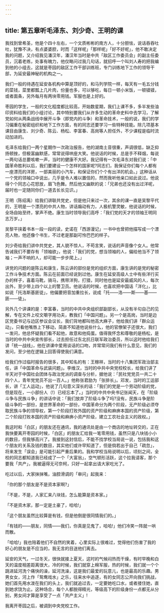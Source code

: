 ```yaml
---
---
---
```

title: 第五章听毛泽东、刘少奇、王明的课
---



我找到曾希圣，他是个四十左右，一个文质彬彬的南方人，十分胆怯，说话吞吞吐吐，犹豫不决，有点婆婆腔，时而「这样呢」「那样呢」「好不好呢」，他不敢决定我的问题，又介绍我见潘汉年，潘汉年当时是中共「敌区工作委员会」的副主任委员，沉着老练，处事有魄力，他仅略问过我几句话，就招呼一个叫刘人寿的把我编到他的小组去，这就是枣园的敌区工作干部训练班，专门训练地下工作的领导干部，为延安最神秘的机构之一。

我们一般的待遇在延安各机构中算是顶好的，和马列学院一样，每天有一毛五分钱的菜钱，菜里都瓢上几片肉，份量也多，可以够吃，每日一顿小米饭，一顿镆镆，或者面条，另外每月有两块零用钱。军服也是上好的。

枣园的学生，一般的文化程度都比较高，开始数星期，我们上课不多，多半发些油印资料给我们的小组讨论，其中特别要我们从许多生动的革命史料中去学习，了解党如何从两条战线中展开斗争（即党内的斗争）和革命技术，一般的说，我们的学习偏重在秘密组织和地下工作方面，有的同志还要学习一些特种技能。除几项基本课目由康生、刘少奇、陈云、杨松、李富春、高岗等人担任外，不少课程是临时流动加进的。

毛泽东给我们一两个星期作一次政治报告，他的湖南土音很重，声调很低，缺乏抑扬顿挫，但极富幽默感，常常说得哄座大笑。他说话的时候，总是手不释烟，每说一两句话总要咳嗽一声，当时的健康不大好。我记得有一次毛泽东对我们说：「中国革命胜利以后，我们要建设一个怎样的国家呢?同志们，我保证你们每个人都有一座漂亮的洋房，一部美丽的小汽车，和保证你们个个有出洋的机会。」这种话从一个党的领袖口中说出，几乎是令人难以置信的，然而我听他亲口如此说过。他说得个个同志心花怒放，眉飞色舞。然后他又幽默的说：「兄弟也还没有出过洋呢，届时也一定随同你们一道去长长见识。」

王明（陈绍禹）给我们讲联共党史，但是他只来过一次，其余的课一直是吴黎平代的，王明是一个漂亮的中共人物，讲话煽动有力，人极机警灵敏，他说话的时候，全场自始至终，掌声不绝。康生当时领导我们高呼：「我们党的天才的领袖王明同志万岁。」

吴黎平挟着书本一段一段的读，史诺在「西游漫记」一书中也曾把他描写成一个漂亮人物，他还像个书生，不过老是那副可怜巴巴的样子。

刘少奇给我们讲中共党史，其人貌不惊人，不苟言笑，说话的声音像个女人。他常告诫我们不要存有「领袖欲」，他说：「我们的党，想当领袖的人，偏给他当不了领袖；一声不响的人，却可能一步步爬上。」

讲党的问题的是陈云和康生，陈云讲的部份是党的组织方面，康生讲的是党的秘密工作斗争技术方面。陈云在前面已经说到过他。康生在延安高级人士中有些洋行买办的样子，喜着马靴，骑马，携带洋狗，打猎，同时他也是延安最威风的人，每次出外，至少带上四个以上的警卫员。他说话的时候，也喜欢把中国话「洋化」，比如说「托洛斯基匪徒」，他偏要把音加重拉长，说成「托——洛——斯——基——匪——徒」。

另外几个讲课的是：李富春，当时的中共中央组织部副部长，从没有半句自己的见解，专在文件上咬文嚼字用功夫，教我们「中国问题」。另一个是高岗，当时是边区党委书记与边区参议会议长，我们背地都叫他高大麻子，他给我们讲「群众运动」，只看他嘴唇上下移动，简直不知道他说些什么，他的官僚架子还很大，我们一发问，他总怀疑我们看不起他，故意和他捣蛋。值得我怀念和尊敬的是杨松，是当时的中共中央宣传部长，过去担任过东北抗日联军政治委员，所以这时他给我们讲「统一战线」，他在讲课中爱用谈话的口吻，并常常问我们有什么意见，我们的发问，至少他在逻辑上回答得使我们满意。

给我们作过临时报告的很多，其中知名的有：王稼祥，当时的十八集团军政治部主任，讲「中国革命与武装问题」。李维汉，当时的中共中央党校校长，给我们讲了半天对于中国社会团体与政治党派的调查与分析，据他说：「民社党党员一共二十四个人，青年党党员不出一百人。」他称张君励为「张排长」。邓发，当时的工运部长，讲「工人运动」，他说了几句意义深长的话：「我们的党是一个劳动阶级的党，但是现在，一小部份人（!）已经忘本了。」当时的中共中央书记张闻天，在「阶级斗争与民族斗争」的讲话中说：「我们放弃了阶级斗争了吗?没有，民族斗争是阶级斗争的一部份，是世界革命的一部份，中国革命分为两个阶段，无产阶级必须夺取民族斗争的领导权，第一个阶段打败外国的资产阶级和麻痹本国的资产阶级，第二个阶段打败本国的资产阶级和麻痹小资产阶级，建立工农社会主义的政权。」

我这时和「白区」的朋友还在通讯，我的通讯处是由一个商店的地址转交的，正在我快要离开枣园的时候，「白区」的朋友汇给我一笔零用钱，虽然只是八块钱小小的数目，但我够高兴了。我接到这封信后，不能不找学校当局说一说，包括我和这个朋友的关系及钱的数目，其实他们或许早知道了，但是倘若出于自己「疏忽」，将来发生「误会」是可能引起严重后果的。我和学校当局说明以后，顷刻之间，全校的同志都知道我已经成了一个「大富翁」，空气顿形活跃，这个拉我请客，那个要我「共产」，我被逼得无可奈柯，只好一起拿出请大家吃光了。

吃过以后，大家抹抹嘴，油腔滑调的「审问」起我来：

「你的那个朋友是不是资本家啊?」

「不是，不是，人家汇来八块钱，怎么能算是资本家。」

「不是资木家，那一定是土豪了，哈哈!」

「这个朋友虽然比较算是有钱，但是他倒是很同情我们的。」

「有钱的——朋友，同情——我们，你真是见鬼了，哈哈!」他们冷笑一阵就一哄而散。

「哈哈!」我也陪着他们不自然的笑着，心里实际上很难过，觉得他们伤害了我的好心的朋友是不应当的，我无言的目送他们离去。

延安的天气，一过冬天，很快就接上夏天，这时的气候闷热而干燥，有时早晚和白天的温度相差距离很大，冷的时候，我们就穿上棉军服，热的时候，我们就一个个跳进延河洗个痛快的澡，延河洗澡，这是我们最爱的玩意儿，也是最高的乐趣。男男女女，河上作「鸳鸯戏水」之乐，往来水中追逐，有的女同志公开向我们挑战，她们首先用水泼在我们的头上，我们就追过去，一定要她吃口水，或者搂住她，直到她求饶为止。这种场合，每个人都脱得精光，等级高下的阶级身份一点都无从分别，男女间才算是享受了一点「共产主义」!

我离开枣园之后，被调到中央党校工作。